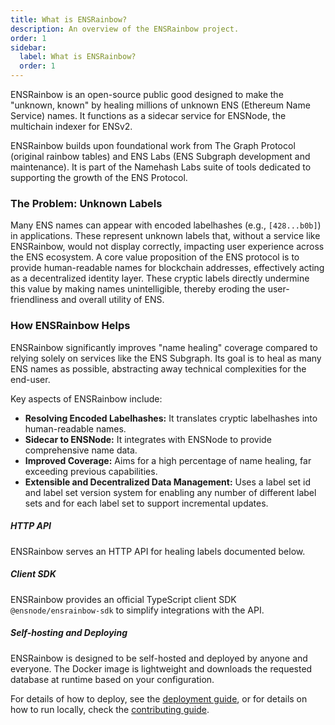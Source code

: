 ```yaml
---
title: What is ENSRainbow?
description: An overview of the ENSRainbow project.
order: 1
sidebar:
  label: What is ENSRainbow?
  order: 1
---
```



ENSRainbow is an open-source public good designed to make the "unknown, known" by healing millions of unknown ENS (Ethereum Name Service) names. It functions as a sidecar service for ENSNode, the multichain indexer for ENSv2.

ENSRainbow builds upon foundational work from The Graph Protocol (original rainbow tables) and ENS Labs (ENS Subgraph development and maintenance). It is part of the Namehash Labs suite of tools dedicated to supporting the growth of the ENS Protocol.

### The Problem: Unknown Labels

Many ENS names can appear with encoded labelhashes (e.g., `[428...b0b]`) in applications. These represent unknown labels that, without a service like ENSRainbow, would not display correctly, impacting user experience across the ENS ecosystem. A core value proposition of the ENS protocol is to provide human-readable names for blockchain addresses, effectively acting as a decentralized identity layer. These cryptic labels directly undermine this value by making names unintelligible, thereby eroding the user-friendliness and overall utility of ENS.

### How ENSRainbow Helps

ENSRainbow significantly improves "name healing" coverage compared to relying solely on services like the ENS Subgraph. Its goal is to heal as many ENS names as possible, abstracting away technical complexities for the end-user.

Key aspects of ENSRainbow include:

*   **Resolving Encoded Labelhashes:** It translates cryptic labelhashes into human-readable names.
*   **Sidecar to ENSNode:** It integrates with ENSNode to provide comprehensive name data.
*   **Improved Coverage:** Aims for a high percentage of name healing, far exceeding previous capabilities.
*   **Extensible and Decentralized Data Management:** Uses a label set id and label set version system for enabling any number of different label sets and for each label set to support incremental updates.

##### HTTP API

ENSRainbow serves an HTTP API for healing labels documented below.

<LinkCard
  title="API Reference"
  description="View the complete ENSRainbow API documentation"
  href="/ensrainbow/usage/api/"
/>

##### Client SDK

ENSRainbow provides an official TypeScript client SDK `@ensnode/ensrainbow-sdk` to simplify integrations with the API.

<LinkCard
  title="Client SDK"
  description="View the complete ENSRainbow API documentation"
  href="/ensrainbow/usage/client-sdk/"
/>

##### Self-hosting and Deploying

ENSRainbow is designed to be self-hosted and deployed by anyone and everyone. The Docker image is lightweight and downloads the requested database at runtime based on your configuration.

For details of how to deploy, see the [deployment guide](/ensrainbow/deploying), or for details on how to run locally, check the [contributing guide](/ensrainbow/contributing/).

